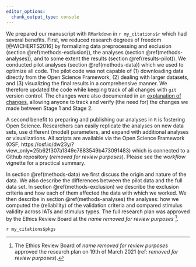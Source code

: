 ```yaml
---
editor_options: 
  chunk_output_type: console
---
```

<!--
################################################################################
################################################################################
### LICENSE:                                                                 ###
### This code is available under a CC BY-NC-SA 4.0 license                   ###
### https://creativecommons.org/licenses/by-nc-sa/4.0/                       ###
###                                                                          ###
### BY  – Credit must be given to the creator                                ###
### NC  – Only noncommercial uses of the work are permitted                  ###
### SA  – Adaptations must be shared under the same terms                    ###
################################################################################
################################################################################
-->

<!-- OSF guidelines:
"Full description of proposed sample characteristics, including criteria for data inclusion and exclusion (e.g. outlier extraction). Procedures for objectively defining exclusion criteria due to technical errors or for any other reasons must be specified, including details of how and under what conditions data would be replaced." -->

We prepared our manuscript with `RMarkdown` in `r my_citations$r` which had several benefits. First, we reduced research degrees of freedom [@WICHERTS2016] by formalizing data preprocessing and exclusion (section \@ref(methods-exclusion)), the analyses (section \@ref(methods-analyses)), and to some extent the results (section \@ref(results-pilot)). We conducted pilot analyses (section \@ref(methods-data)) which we used to optimize all code. The pilot code was not capable of (1) downloading data directly from the Open Science Framework, (2) dealing with larger datasets, and (3) visualizing the final results in a comprehensive manner. We therefore updated the code while keeping track of all changes with `git` version control. The changes were also documented in an [explanation of changes](https://osf.io/dw23y/?view_only=25b62f307a1349e7883549b473091483), allowing anyone to track and verify (the need for) the changes we made between Stage 1 and Stage 2.

A second benefit to preparing and publishing our analyses in `R` is fostering Open Science. Researchers can easily replicate the analyses on new data sets, use different (model) parameters, and expand with additional analyses or visualizations. All scripts are available via the Open Science Framework (OSF; https://osf.io/dw23y/?view_only=25b62f307a1349e7883549b473091483) which is connected to a Github repository (*removed for review purposes*). Please see the *workflow* vignette for a practical summary.

In section \@ref(methods-data) we first discuss the origin and nature of the data. We also describe the differences between the pilot data and the full data set. In section \@ref(methods-exclusion) we describe the exclusion criteria and how each of them affected the data with which we worked. We then describe in section \@ref(methods-analyses) the analyses: how we computed the (reliability) of the validation criteria and compared stimulus validity across IATs and stimulus types. The full research plan was approved by the Ethics Review Board at the *name removed for review purposes* [^ethics].

[^ethics]: The Ethics Review Board of *name removed for review purposes* approved the research plan on 19th of March 2021 (ref: *removed for review purposes*).

<!-- include the used packages as a footnote -->
`r my_citations$pkgs`
